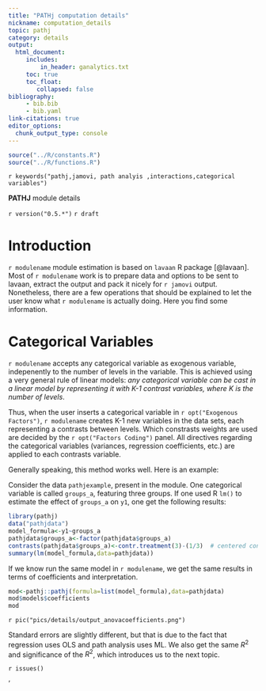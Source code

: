 ```yaml
---
title: "PATHj computation details"
nickname: computation_details
topic: pathj
category: details
output: 
  html_document:
     includes:
         in_header: ganalytics.txt
     toc: true
     toc_float:
        collapsed: false
bibliography: 
     - bib.bib
     - bib.yaml
link-citations: true
editor_options: 
  chunk_output_type: console
---
```



```r
source("../R/constants.R")
source("../R/functions.R")
```

`r keywords("pathj,jamovi, path analyis ,interactions,categorical variables")`

**PATHJ** module details

`r version("0.5.*")` 
`r draft`


# Introduction

`r modulename` module estimation is based on `lavaan` R package [@lavaan]. Most of `r modulename` work is to prepare data and options to be sent to lavaan, extract the output and pack it nicely for `r jamovi` output. Nonetheless, there are a few operations that should be explained to let the user know what `r modulename` is actually doing. Here you find some information.


# Categorical Variables

`r modulename` accepts any categorical variable as exogenous variable, indepenently to the number of levels in the variable. This is achieved using a very general rule of linear models: _any categorical variable can be cast in a linear model by representing it with K-1 contrast variables, where K is the number of levels_. 

Thus, when the user inserts a categorical variable in `r opt("Exogenous Factors")`, `r modulename` creates K-1 new variables in the data sets, each representing a contrasts between levels. Which constrasts weights are used are decided by the `r opt("Factors Coding")` panel. All directives regarding the categorical variables (variances, regression coefficients, etc.) are applied to each contrasts variable. 

Generally speaking, this method works well. Here is an example:

Consider the data `pathjexample`, present in the module. One categorical variable is called `groups_a`, featuring three groups. If one used R `lm()` to estimate the effect of `groups_a` on `y1`, one get the following results:

```r
library(pathj)
data("pathjdata")
model_formula<-y1~groups_a
pathjdata$groups_a<-factor(pathjdata$groups_a)
contrasts(pathjdata$groups_a)<-contr.treatment(3)-(1/3)  # centered constrasts with group 1 as reference group
summary(lm(model_formula,data=pathjdata))

```

If we know run the same model in `r modulename`, we get the same results in terms of coefficients and interpretation.

```r

mod<-pathj::pathj(formula=list(model_formula),data=pathjdata)
mod$models$coefficients
mod
```

`r pic("pics/details/output_anovacoefficients.png")`

Standard errors are slightly different, but that is due to the fact that regression uses OLS and path analysis uses ML. We also get the same $R^2$ and significance of the $R^2$, which introduces us to the next topic.



`r issues()`

'
